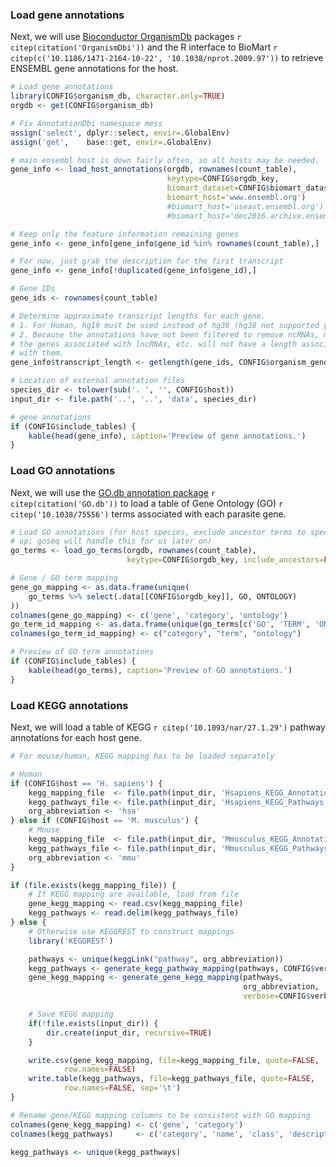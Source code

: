 ### Load gene annotations

Next, we will use [Bioconductor
OrganismDb](http://bioconductor.org/packages/release/bioc/html/OrganismDbi.html)
packages `r citep(citation('OrganismDbi'))` and the R interface to BioMart 
`r citep(c('10.1186/1471-2164-10-22', '10.1038/nprot.2009.97'))` to retrieve ENSEMBL
gene annotations for the host.

```r
# Load gene annotations
library(CONFIG$organism_db, character.only=TRUE)
orgdb <- get(CONFIG$organism_db)

# Fix AnnotationDbi namespace mess
assign('select', dplyr::select, envir=.GlobalEnv)
assign('get',    base::get, envir=.GlobalEnv)

# main ensembl host is down fairly often, so alt hosts may be needed.
gene_info <- load_host_annotations(orgdb, rownames(count_table),
                                   keytype=CONFIG$orgdb_key,
                                   biomart_dataset=CONFIG$biomart_dataset,
								   biomart_host='www.ensembl.org')
								   #biomart_host='useast.ensembl.org')
                                   #biomart_host='dec2016.archive.ensembl.org')

# Keep only the feature information remaining genes
gene_info <- gene_info[gene_info$gene_id %in% rownames(count_table),]

# For now, just grab the description for the first transcript
gene_info <- gene_info[!duplicated(gene_info$gene_id),]

# Gene IDs
gene_ids <- rownames(count_table)

# Determine approximate transcript lengths for each gene.
# 1. For Human, hg19 must be used instead of hg38 (hg38 not supported yet)
# 2. Because the annotations have not been filtered to remove ncRNAs, many of
# the genes associated with lncRNAs, etc. will not have a length associated
# with them.
gene_info$transcript_length <- getlength(gene_ids, CONFIG$organism_genome, "ensGene")

# Location of external annotation files
species_dir <- tolower(sub('. ', '', CONFIG$host))
input_dir <- file.path('..', '..', 'data', species_dir)
```

```r
# gene annotations
if (CONFIG$include_tables) {
    kable(head(gene_info), caption='Preview of gene annotations.')
}
```

### Load GO annotations

Next, we will use the [GO.db annotation
package](http://bioconductor.org/packages/release/data/annotation/html/GO.db.html) 
`r citep(citation('GO.db'))` to load a table of Gene Ontology (GO) 
`r citep('10.1038/75556')` terms associated with each parasite gene.

```r
# Load GO annotations (for host species, exclude ancestor terms to speed things
# up; goseq will handle this for us later on)
go_terms <- load_go_terms(orgdb, rownames(count_table),
                          keytype=CONFIG$orgdb_key, include_ancestors=FALSE)

# Gene / GO term mapping
gene_go_mapping <- as.data.frame(unique(
    go_terms %>% select(.data[[CONFIG$orgdb_key]], GO, ONTOLOGY)
))
colnames(gene_go_mapping) <- c('gene', 'category', 'ontology')
go_term_id_mapping <- as.data.frame(unique(go_terms[c('GO', 'TERM', 'ONTOLOGY')]))
colnames(go_term_id_mapping) <- c("category", "term", "ontology")
```

```r
# Preview of GO term annotations
if (CONFIG$include_tables) {
    kable(head(go_terms), caption='Preview of GO annotations.')
}
```

### Load KEGG annotations

Next, we will load a table of KEGG `r citep('10.1093/nar/27.1.29')` pathway
annotations for each host gene.

```r
# For mouse/human, KEGG mapping has to be loaded separately

# Human
if (CONFIG$host == 'H. sapiens') {
    kegg_mapping_file  <- file.path(input_dir, 'Hsapiens_KEGG_Annotations.csv')
    kegg_pathways_file <- file.path(input_dir, 'Hsapiens_KEGG_Pathways.csv')
    org_abbreviation <- 'hsa'
} else if (CONFIG$host == 'M. musculus') {
    # Mouse
    kegg_mapping_file  <- file.path(input_dir, 'Mmusculus_KEGG_Annotations.csv')
    kegg_pathways_file <- file.path(input_dir, 'Mmusculus_KEGG_Pathways.csv')
    org_abbreviation <- 'mmu'
}

if (file.exists(kegg_mapping_file)) {
    # If KEGG mapping are available, load from file
    gene_kegg_mapping <- read.csv(kegg_mapping_file)
    kegg_pathways <- read.delim(kegg_pathways_file)
} else {
    # Otherwise use KEGGREST to construct mappings
    library('KEGGREST')

    pathways <- unique(keggLink("pathway", org_abbreviation))
    kegg_pathways <- generate_kegg_pathway_mapping(pathways, CONFIG$verbose)
    gene_kegg_mapping <- generate_gene_kegg_mapping(pathways,
                                                    org_abbreviation,
                                                    verbose=CONFIG$verbose)

    # Save KEGG mapping
    if(!file.exists(input_dir)) {
        dir.create(input_dir, recursive=TRUE)
    }

    write.csv(gene_kegg_mapping, file=kegg_mapping_file, quote=FALSE,
            row.names=FALSE)
    write.table(kegg_pathways, file=kegg_pathways_file, quote=FALSE,
            row.names=FALSE, sep='\t')
}

# Rename gene/KEGG mapping columns to be consistent with GO mapping
colnames(gene_kegg_mapping) <- c('gene', 'category')
colnames(kegg_pathways)     <- c('category', 'name', 'class', 'description')

kegg_pathways <- unique(kegg_pathways)
```
